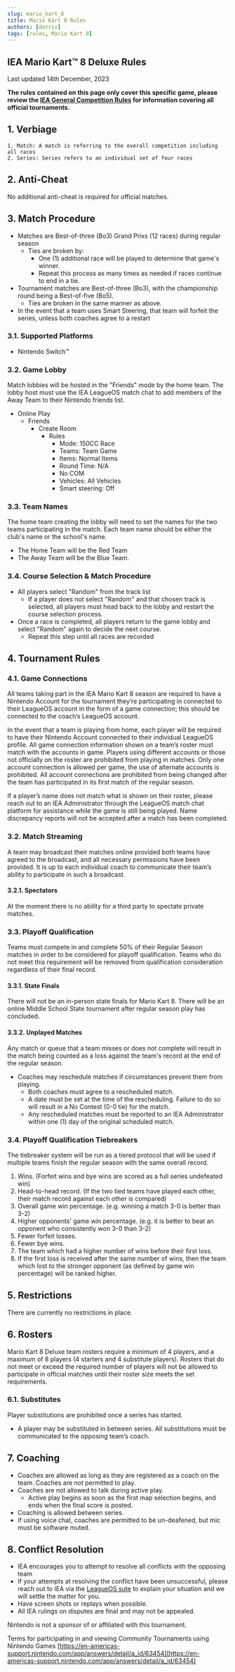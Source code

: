 ```yaml
---
slug: mario_kart_8
title: Mario Kart 8 Rules
authors: [datrix]
tags: [rules, Mario Kart 8]
---
```


## **IEA Mario Kart™ 8 Deluxe Rules**

Last updated 14th December, 2023

**The rules contained on this page only cover this specific game, please review the [IEA General Competition Rules](https://idahoesports.gg/docs/Rules/general) for information covering all official tournaments.**

## 1. Verbiage

    1. Match: A match is referring to the overall competition including all races
    2. Series: Series refers to an individual set of four races 

## 2. Anti-Cheat

No additional anti-cheat is required for official matches.

## 3. Match Procedure

* Matches are Best-of-three (Bo3) Grand Prixs (12 races) during regular season
  * Ties are broken by:
    * One (1) additional race will be played to determine that game's winner.
    * Repeat this process as many times as needed if races continue to end in a tie.
* Tournament matches are Best-of-three (Bo3), with the championship round being a Best-of-five (Bo5).
  * Ties are broken in the same manner as above.
* In the event that a team uses Smart Steering, that team will forfeit the series, unless both coaches agree to a restart

### 3.1. Supported Platforms

* Nintendo Switch™

### 3.2. Game Lobby

Match lobbies will be hosted in the "Friends" mode by the home team. The lobby host must use the IEA LeagueOS match chat to add members of the Away Team to their Nintendo friends list.

* Online Play
  * Friends
    * Create Room
      * Rules
        * Mode: 150CC Race
        * Teams: Team Game
        * Items: Normal Items
        * Round Time: N/A
        * No COM
        * Vehicles: All Vehicles
        * Smart steering: Off

### 3.3. Team Names

The home team creating the lobby will need to set the names for the two teams participating in the match. Each team name should be either the club's name or the school's name.

* The Home Team will be the Red Team
* The Away Team will be the Blue Team.

### 3.4. Course Selection & Match Procedure

* All players select "Random" from the track list
  * If a player does not select "Random" and that chosen track is selected, all players must head back to the lobby and restart the course selection process.
* Once a race is completed, all players return to the game lobby and select "Random" again to decide the next course.
  * Repeat this step until all races are recorded

## 4. Tournament Rules

### 4.1. Game Connections

All teams taking part in the IEA Mario Kart 8 season are required to have a Nintendo Account for the tournament they’re participating in connected to their LeagueOS account in the form of a game connection; this should be connected to the coach’s LeagueOS account. 

In the event that a team is playing from home, each player will be required to have their Nintendo Account connected to their individual LeagueOS profile. All game connection information shown on a team’s roster must match with the accounts in game. Players using different accounts or those not officially on the roster are prohibited from playing in matches. Only one account connection is allowed per game, the use of alternate accounts is prohibited. All account connections are prohibited from being changed after the team has participated in its first match of the regular season.

If a player’s name does not match what is shown on their roster, please reach out to an IEA Administrator through the LeagueOS match chat platform for assistance while the game is still being played. Name discrepancy reports will not be accepted after a match has been completed.

### 3.2. Match Streaming

A team may broadcast their matches online provided both teams have agreed to the broadcast, and all necessary permissions have been provided. It is up to each individual coach to communicate their team’s ability to participate in such a broadcast.

#### 3.2.1. Spectators

At the moment there is no ability for a third party to spectate private matches.

### 3.3. Playoff Qualification

Teams must compete in and complete 50% of their Regular Season matches in order to be considered for playoff qualification. Teams who do not meet this requirement will be removed from qualification consideration regardless of their final record.

#### 3.3.1. State Finals

There will not be an in-person state finals for Mario Kart 8. There will be an online Middle School State tournament after regular season play has concluded.

#### 3.3.2. Unplayed Matches

Any match or queue that a team misses or does not complete will result in the match being counted as a loss against the team's record at the end of the regular season.

* Coaches may reschedule matches if circumstances prevent them from playing.
  * Both coaches must agree to a rescheduled match.
  * A date must be set at the time of the rescheduling. Failure to do so will result in a No Contest (0-0 tie) for the match.
  * Any rescheduled matches must be reported to an IEA Administrator within one (1) day of the original scheduled match.

### 3.4. Playoff Qualification Tiebreakers

The tiebreaker system will be run as a tiered protocol that will be used if multiple teams finish the regular season with the same overall record.

1. Wins. (Forfeit wins and bye wins are scored as a full series undefeated win)
2. Head-to-head record. (If the two tied teams have played each other, their match record against each other is compared)
3. Overall game win percentage. (e.g. winning a match 3-0 is better than 3-2)
4. Higher opponents’ game win percentage. (e.g. it is better to beat an opponent who consistently won 3-0 than 3-2)
5. Fewer forfeit losses.
6. Fewer bye wins.
7. The team which had a higher number of wins before their first loss.
8. If the first loss is received after the same number of wins, then the team which lost to the stronger opponent (as defined by game win percentage) will be ranked higher.

## 5. Restrictions

There are currently no restrictions in place.

## 6. Rosters

Mario Kart 8 Deluxe team rosters require a minimum of 4 players, and a maximum of 8 players (4 starters and 4 substitute players). Rosters that do not meet or exceed the required number of players will not be allowed to participate in official matches until their roster size meets the set requirements.

### 6.1. Substitutes

Player substitutions are prohibited once a series has started.

* A player may be substituted in between series. All substitutions must be communicated to the opposing team’s coach.

## 7. Coaching

* Coaches are allowed as long as they are registered as a coach on the team. Coaches are not permitted to play.
* Coaches are not allowed to talk during active play.
  * Active play begins as soon as the first map selection begins, and ends when the final score is posted.
* Coaching is allowed between series.
* If using voice chat, coaches are permitted to be un-deafened, but mic must be software muted.

## 8. Conflict Resolution

* IEA encourages you to attempt to resolve all conflicts with the opposing team
* If your attempts at resolving the conflict have been unsuccessful, please reach out to IEA via the [LeagueOS sute](https://idahoesports.leagueos.gg) to explain your situation and we will settle the matter for you.
* Have screen shots or replays when possible.
* All IEA rulings on disputes are final and may not be appealed.

Nintendo is not a sponsor of or affiliated with this tournament.

Terms for participating in and viewing Community Tournaments using Nintendo Games [https://en-americas-support.nintendo.com/app/answers/detail/a_id/63454](https://en-americas-support.nintendo.com/app/answers/detail/a_id/63454)
